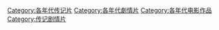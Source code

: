 [[Category:各年代传记片|Category:各年代传记片]]
[[Category:各年代劇情片|Category:各年代劇情片]]
[[Category:各年代电影作品|Category:各年代电影作品]]
[[Category:传记剧情片|Category:传记剧情片]]